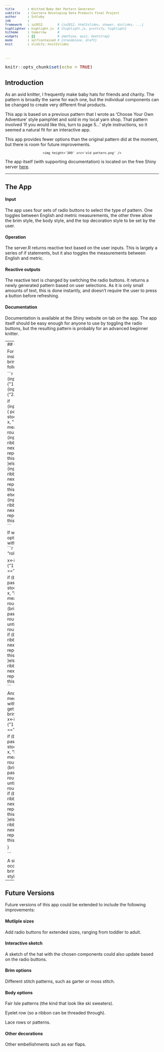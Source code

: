 ```yaml
---
title       : Knitted Baby Hat Pattern Generator
subtitle    : Coursera Developing Data Products Final Project
author      : Schloby
job         : 
framework   : io2012        # {io2012, html5slides, shower, dzslides, ...}
highlighter : highlight.js  # {highlight.js, prettify, highlight}
hitheme     : tomorrow      # 
widgets     : []            # {mathjax, quiz, bootstrap}
mode        : selfcontained # {standalone, draft}
knit        : slidify::knit2slides



---
```


<style type="text/css">

body, td {
   font-size: 14px;
}
code.r{
  font-size: 14px;
}
pre {
  font-size: 12px
}
</style>

```r
knitr::opts_chunk$set(echo = TRUE)
```


## Introduction

As an avid knitter, I frequently make baby hats for friends and charity. The pattern is broadly the same for each one, but the individual components can be changed to create very different final products. 

This app is based on a previous pattern that I wrote as 'Choose Your Own Adventure' style pamphlet and sold in my local yarn shop. That pattern involved 'If you would like this, turn to page 5...' style instructions, so it seemed a natural fit for an interactive app. 

This app provides fewer options than the original pattern did at the moment, but there is room for future improvements.

<div style='text-align: center;'>
    <img height='300' src='old_pattern.png' />
</div>


The app itself (with supporting documentation) is located on the free Shiny server [here](http://schloby.shinyapps.io/Hat_Generator_v2/).




--- 


## The App


#### Input
The app uses four sets of radio buttons to select the type of pattern. One toggles between English and metric measurements, the other three allow the brim style, the body style, and the top decoration style to be set by the user. 

#### Operation
The server.R returns reactive text based on the user inputs. This is largely a series of if statements, but it also toggles the measurements between English and metric. 

#### Reactive outputs
The reactive text is changed by switching the radio buttons. It returns a newly generated pattern based on user selections. As it is only small amounts of text, this is done instantly, and doesn't require the user to press a button before refreshing. 


#### Documentation
Documentation is available at the Shiny website on tab on the app. The app itself should be easy enough for anyone to use by toggling the radio buttons, but the resulting pattern is probably for an advanced beginner knitter. 



---
## Code Example



For example, the code inside server.R for the brim selection is as follows:



```r
        x<-if (input$units=="inches") {"1 inch."}
            else if (input$units =="cm") {"2.5 cm."}
        
        if (input$brim=="rolled") {
            paste("Work in stockinette stitch for", x, "In the round, this means knitting every round.")
        } else if (input$brim=="small ribbed"){
            paste("On the next round *K1, P1*, repeat until end. Repeat this round this for", x)
        }else if (input$brim=="medium ribbed"){
            paste("On the next round *K2, P2*, repeat until end. Repeat this round this for", x)
        } else if (input$brim=="large ribbed"){
            paste("On the next round *K4, P4*, repeat until end. Repeat this round this for", x)
        }
```

If we run this with the options of a rolled brim with units in cm, we get:
```r
units = "cm"
brim = "rolled"

        x<-if(units=="inches") {"1 inch."} else if(units =="cm") {"2.5 cm."}
        
        if (brim=="rolled") {
            paste("Work in stockinette stitch for", x, "In the round, this means knitting every round.")
        } else if (brim=="small ribbed"){
            paste("On the next round *K1, P1*, repeat until end. Repeat this round this for", x)
        }else if (brim=="medium ribbed"){
            paste("On the next round *K2, P2*, repeat until end. Repeat this round this for", x)
        }else if (brim=="large ribbed"){
            paste("On the next round *K4, P4*, repeat until end. Repeat this round this for", x)
        }
```

And if we run this for a medium ribbed brim with units in inches, we get:
```r
units = "inches"
brim = "medium ribbed"
        x<-if(units=="inches") {"1 inch."} else if(units =="cm") {"2.5 cm."}
        
        
        if (brim=="rolled") {
            paste("Work in stockinette stitch for", x, "In the round, this means knitting every round.")
        } else if (brim=="small ribbed"){
            paste("On the next round *K1, P1*, repeat until end. Repeat this round this for", x)
        }else if (brim=="medium ribbed"){
            paste("On the next round *K2, P2*, repeat until end. Repeat this round this for", x)
        }else if (brim=="large ribbed"){
            paste("On the next round *K4, P4*, repeat until end. Repeat this round this for", x)
            
        }


```


A similar reactive text occurs for each type of brim, body, and top style. 

---
## Future Versions
Future versions of this app could be extended to include the following improvements:

#### Mutliple sizes
Add radio buttons for extended sizes, ranging from toddler to adult. 
    
#### Interactive sketch
A sketch of the hat with the chosen components could also update based on the radio buttons. 
    

#### Brim options
Different stitch patterns, such as garter or moss stitch.


#### Body options
Fair Isle patterns (the kind that look like ski sweaters).

Eyelet row (so a ribbon can be threaded through). 

Lace rows or patterns.

#### Other decorations
Other embellishments such as ear flaps.


